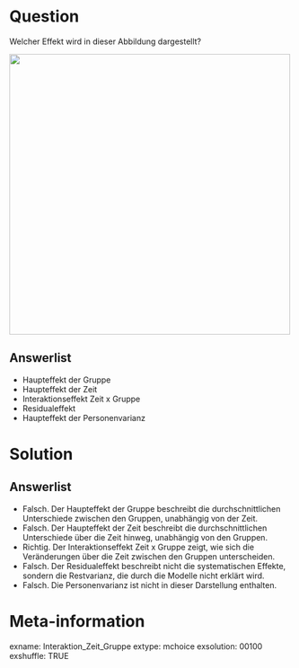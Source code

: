 Question
========
Welcher Effekt wird in dieser Abbildung dargestellt?

![](images/mixed.jpeg){width=500px}


Answerlist
----------
* Haupteffekt der Gruppe
* Haupteffekt der Zeit
* Interaktionseffekt Zeit x Gruppe
* Residualeffekt
* Haupteffekt der Personenvarianz

Solution
========

Answerlist
----------
* Falsch. Der Haupteffekt der Gruppe beschreibt die durchschnittlichen Unterschiede zwischen den Gruppen, unabhängig von der Zeit.
* Falsch. Der Haupteffekt der Zeit beschreibt die durchschnittlichen Unterschiede über die Zeit hinweg, unabhängig von den Gruppen.
* Richtig. Der Interaktionseffekt Zeit x Gruppe zeigt, wie sich die Veränderungen über die Zeit zwischen den Gruppen unterscheiden.
* Falsch. Der Residualeffekt beschreibt nicht die systematischen Effekte, sondern die Restvarianz, die durch die Modelle nicht erklärt wird.
* Falsch. Die Personenvarianz ist nicht in dieser Darstellung enthalten.

Meta-information
================
exname: Interaktion_Zeit_Gruppe
extype: mchoice 
exsolution: 00100
exshuffle: TRUE
